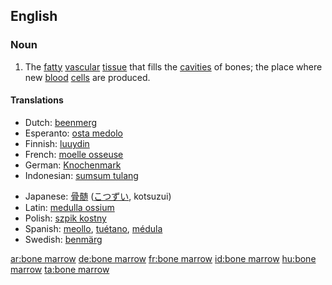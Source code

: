 ==English==

===Noun===
{{en-noun|sg=[[bone]] [[marrow]]|-}}

# {{anatomy}} The [[fatty]] [[vascular]] [[tissue]] that fills the [[cavities]] of bones; the place where new [[blood]] [[cell]]s are produced.

====Translations====
{{trans-top|bone marrow}}
* Dutch: [[beenmerg]] {{n}}
* Esperanto: [[osta medolo]]
* Finnish: [[luuydin]]
* French: [[moelle osseuse]] {{f}}
* German: [[Knochenmark]] {{n}}
* Indonesian: [[sumsum tulang]]
{{trans-mid}}
* Japanese: [[骨髄]] ([[こつずい]], kotsuzui)
* Latin: [[medulla ossium]]
* Polish: [[szpik kostny]] {{m}}
* Spanish: [[meollo]], [[tuétano]], [[médula]]
* Swedish: [[benmärg]] {{c}}
{{trans-bottom}}

[[ar:bone marrow]]
[[de:bone marrow]]
[[fr:bone marrow]]
[[id:bone marrow]]
[[hu:bone marrow]]
[[ta:bone marrow]]